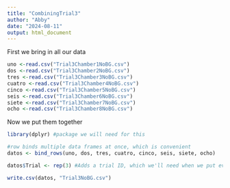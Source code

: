 ```yaml
---
title: "CombiningTrial3"
author: "Abby"
date: "2024-08-11"
output: html_document
---
```


First we bring in all our data
```r
uno <-read.csv("Trial3Chamber1NoBG.csv")
dos <-read.csv("Trial3Chamber2NoBG.csv")
tres <-read.csv("Trial3Chamber3NoBG.csv")
cuatro <-read.csv("Trial3Chamber4NoBG.csv")
cinco <-read.csv("Trial3Chamber5NoBG.csv")
seis <-read.csv("Trial3Chamber6NoBG.csv")
siete <-read.csv("Trial3Chamber7NoBG.csv")
ocho <-read.csv("Trial3Chamber8NoBG.csv")
```

Now we put them together
```r
library(dplyr) #package we will need for this

#row binds multiple data frames at once, which is convenient
datos <- bind_rows(uno, dos, tres, cuatro, cinco, seis, siete, ocho)

datos$Trial <- rep(3) #Adds a trial ID, which we'll need when we put everything together

write.csv(datos, "Trial3NoBG.csv")
```